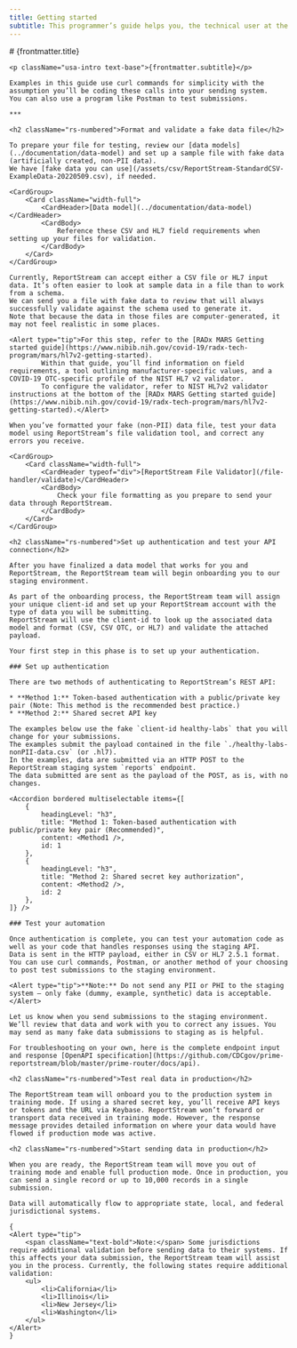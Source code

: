 ```yaml
---
title: Getting started
subtitle: This programmer’s guide helps you, the technical user at the testing facility, learn how to send data using the ReportStream Restful (REST) API.
---
```


<LayoutSidenav>
    <Sidenav />
</LayoutSidenav>

<LayoutMain>
    # {frontmatter.title}

    <p className="usa-intro text-base">{frontmatter.subtitle}</p>

    Examples in this guide use curl commands for simplicity with the assumption you’ll be coding these calls into your sending system.
    You can also use a program like Postman to test submissions.

    ***

    <h2 className="rs-numbered">Format and validate a fake data file</h2>

    To prepare your file for testing, review our [data models](../documentation/data-model) and set up a sample file with fake data (artificially created, non-PII data).
    We have [fake data you can use](/assets/csv/ReportStream-StandardCSV-ExampleData-20220509.csv), if needed.

    <CardGroup>
        <Card className="width-full">
            <CardHeader>[Data model](../documentation/data-model)</CardHeader>
            <CardBody>
                Reference these CSV and HL7 field requirements when setting up your files for validation.
            </CardBody>
        </Card>
    </CardGroup>

    Currently, ReportStream can accept either a CSV file or HL7 input data. It’s often easier to look at sample data in a file than to work from a schema. 
    We can send you a file with fake data to review that will always successfully validate against the schema used to generate it. 
    Note that because the data in those files are computer-generated, it may not feel realistic in some places.

    <Alert type="tip">For this step, refer to the [RADx MARS Getting started guide](https://www.nibib.nih.gov/covid-19/radx-tech-program/mars/hl7v2-getting-started).
            Within that guide, you’ll find information on field requirements, a tool outlining manufacturer-specific values, and a COVID-19 OTC-specific profile of the NIST HL7 v2 validator. 
            To configure the validator, refer to NIST HL7v2 validator instructions at the bottom of the [RADx MARS Getting started guide](https://www.nibib.nih.gov/covid-19/radx-tech-program/mars/hl7v2-getting-started).</Alert>

    When you’ve formatted your fake (non-PII) data file, test your data model using ReportStream’s file validation tool, and correct any errors you receive.

    <CardGroup>
        <Card className="width-full">
            <CardHeader typeof="div">[ReportStream File Validator](/file-handler/validate)</CardHeader>
            <CardBody>
                Check your file formatting as you prepare to send your data through ReportStream.
            </CardBody>
        </Card>
    </CardGroup>

    <h2 className="rs-numbered">Set up authentication and test your API connection</h2>

    After you have finalized a data model that works for you and ReportStream, the ReportStream team will begin onboarding you to our staging environment.

    As part of the onboarding process, the ReportStream team will assign your unique client-id and set up your ReportStream account with the type of data you will be submitting.
    ReportStream will use the client-id to look up the associated data model and format (CSV, CSV OTC, or HL7) and validate the attached payload.

    Your first step in this phase is to set up your authentication.

    ### Set up authentication

    There are two methods of authenticating to ReportStream’s REST API:

    * **Method 1:** Token-based authentication with a public/private key pair (Note: This method is the recommended best practice.)
    * **Method 2:** Shared secret API key

    The examples below use the fake `client-id healthy-labs` that you will change for your submissions. 
    The examples submit the payload contained in the file `./healthy-labs-nonPII-data.csv` (or .hl7). 
    In the examples, data are submitted via an HTTP POST to the ReportStream staging system `reports` endpoint. 
    The data submitted are sent as the payload of the POST, as is, with no changes.

    <Accordion bordered multiselectable items={[
        {
            headingLevel: "h3",
            title: "Method 1: Token-based authentication with public/private key pair (Recommended)", 
            content: <Method1 />,
            id: 1
        },
        {
            headingLevel: "h3",
            title: "Method 2: Shared secret key authorization", 
            content: <Method2 />,
            id: 2
        },
    ]} />

    ### Test your automation

    Once authentication is complete, you can test your automation code as well as your code that handles responses using the staging API. 
    Data is sent in the HTTP payload, either in CSV or HL7 2.5.1 format. 
    You can use curl commands, Postman, or another method of your choosing to post test submissions to the staging environment.

    <Alert type="tip">**Note:** Do not send any PII or PHI to the staging system — only fake (dummy, example, synthetic) data is acceptable.</Alert>

    Let us know when you send submissions to the staging environment. We’ll review that data and work with you to correct any issues. You may send as many fake data submissions to staging as is helpful.

    For troubleshooting on your own, here is the complete endpoint input and response [OpenAPI specification](https://github.com/CDCgov/prime-reportstream/blob/master/prime-router/docs/api).

    <h2 className="rs-numbered">Test real data in production</h2>

    The ReportStream team will onboard you to the production system in training mode. If using a shared secret key, you’ll receive API keys or tokens and the URL via Keybase. ReportStream won’t forward or transport data received in training mode. However, the response message provides detailed information on where your data would have flowed if production mode was active.

    <h2 className="rs-numbered">Start sending data in production</h2>

    When you are ready, the ReportStream team will move you out of training mode and enable full production mode. Once in production, you can send a single record or up to 10,000 records in a single submission.

    Data will automatically flow to appropriate state, local, and federal jurisdictional systems.

    {
    <Alert type="tip">
        <span className="text-bold">Note:</span> Some jurisdictions require additional validation before sending data to their systems. If this affects your data submission, the ReportStream team will assist you in the process. Currently, the following states require additional validation:
        <ul>
            <li>California</li>
            <li>Illinois</li>
            <li>New Jersey</li>
            <li>Washington</li>
        </ul>
    </Alert>
    }
</LayoutMain>